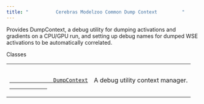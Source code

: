 ```yaml
---
title: "          Cerebras Modelzoo Common Dump Context         "
---
```

  

Provides DumpContext, a debug utility for dumping activations and gradients on a CPU/GPU run, and setting up debug names for dumped WSE activations to be automatically correlated.

Classes

<table className="longtable table autosummary">
  <colgroup>
    <col style={{ width: "10%" }} />
    <col style={{ width: "90%" }} />
  </colgroup>
  <tbody>
    <tr className="row-odd">
      <td>
        <p>
          <a className="reference internal" href="cerebras.modelzoo.common.dump_context.DumpContext.html#cerebras.modelzoo.common.dump_context.DumpContext" title="cerebras.modelzoo.common.dump_context.DumpContext">
            <code className="xref py py-obj docutils literal notranslate">
              <span className="pre">DumpContext</span>
            </code>
          </a>
        </p>
      </td>
      <td>
        <p>A debug utility context manager.</p>
      </td>
    </tr>
  </tbody>
</table>
